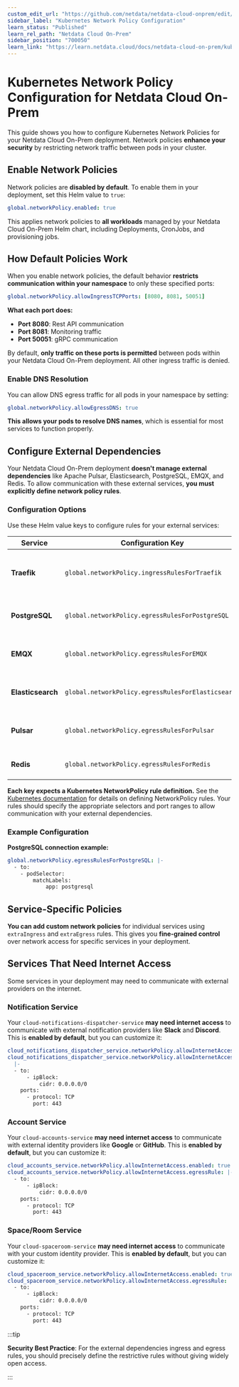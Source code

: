 ```yaml
---
custom_edit_url: "https://github.com/netdata/netdata-cloud-onprem/edit/master/docs/learn.netdata.cloud/netpol.md"
sidebar_label: "Kubernetes Network Policy Configuration"
learn_status: "Published"
learn_rel_path: "Netdata Cloud On-Prem"
sidebar_position: "700050"
learn_link: "https://learn.netdata.cloud/docs/netdata-cloud-on-prem/kubernetes-network-policy-configuration"
---
```


# Kubernetes Network Policy Configuration for Netdata Cloud On-Prem

This guide shows you how to configure Kubernetes Network Policies for your Netdata Cloud On-Prem deployment. Network policies **enhance your security** by restricting network traffic between pods in your cluster.

## Enable Network Policies

Network policies are **disabled by default**. To enable them in your deployment, set this Helm value to `true`:

```yaml
global.networkPolicy.enabled: true
```

This applies network policies to **all workloads** managed by your Netdata Cloud On-Prem Helm chart, including Deployments, CronJobs, and provisioning jobs.

## How Default Policies Work

When you enable network policies, the default behavior **restricts communication within your namespace** to only these specified ports:

```yaml
global.networkPolicy.allowIngressTCPPorts: [8080, 8081, 50051]
```

**What each port does:**

- **Port 8080**: Rest API communication
- **Port 8081**: Monitoring traffic
- **Port 50051**: gRPC communication

By default, **only traffic on these ports is permitted** between pods within your Netdata Cloud On-Prem deployment. All other ingress traffic is denied.

### Enable DNS Resolution

You can allow DNS egress traffic for all pods in your namespace by setting:

```yaml
global.networkPolicy.allowEgressDNS: true
```

**This allows your pods to resolve DNS names**, which is essential for most services to function properly.

## Configure External Dependencies

Your Netdata Cloud On-Prem deployment **doesn't manage external dependencies** like Apache Pulsar, Elasticsearch, PostgreSQL, EMQX, and Redis. To allow communication with these external services, **you must explicitly define network policy rules**.

### Configuration Options

Use these Helm value keys to configure rules for your external services:

| Service           | Configuration Key                                  | Purpose                               |
| ----------------- | -------------------------------------------------- | ------------------------------------- |
| **Traefik**       | `global.networkPolicy.ingressRulesForTraefik`      | Allow ingress traffic through Traefik |
| **PostgreSQL**    | `global.networkPolicy.egressRulesForPostgreSQL`    | Connect to your PostgreSQL database   |
| **EMQX**          | `global.networkPolicy.egressRulesForEMQX`          | Connect to your EMQX message broker   |
| **Elasticsearch** | `global.networkPolicy.egressRulesForElasticsearch` | Connect to your Elasticsearch cluster |
| **Pulsar**        | `global.networkPolicy.egressRulesForPulsar`        | Connect to your Pulsar message system |
| **Redis**         | `global.networkPolicy.egressRulesForRedis`         | Connect to your Redis cache           |

**Each key expects a Kubernetes NetworkPolicy rule definition.** See the [Kubernetes documentation](https://kubernetes.io/docs/concepts/services-networking/network-policies/) for details on defining NetworkPolicy rules. Your rules should specify the appropriate selectors and port ranges to allow communication with your external dependencies.

### Example Configuration

**PostgreSQL connection example:**

```yaml
global.networkPolicy.egressRulesForPostgreSQL: |-
  - to:
    - podSelector:
        matchLabels:
            app: postgresql
```

## Service-Specific Policies

**You can add custom network policies** for individual services using `extraIngress` and `extraEgress` rules. This gives you **fine-grained control** over network access for specific services in your deployment.

## Services That Need Internet Access

Some services in your deployment may need to communicate with external providers on the internet.

### Notification Service

Your `cloud-notifications-dispatcher-service` **may need internet access** to communicate with external notification providers like **Slack** and **Discord**. This is **enabled by default**, but you can customize it:

```yaml
cloud_notifications_dispatcher_service.networkPolicy.allowInternetAccess.enabled: true
cloud_notifications_dispatcher_service.networkPolicy.allowInternetAccess.egressRule:
  |-
  - to:
      - ipBlock:
          cidr: 0.0.0.0/0
    ports:
      - protocol: TCP
        port: 443
```

### Account Service

Your `cloud-accounts-service` **may need internet access** to communicate with external identity providers like **Google** or **GitHub**. This is **enabled by default**, but you can customize it:

```yaml
cloud_accounts_service.networkPolicy.allowInternetAccess.enabled: true
cloud_accounts_service.networkPolicy.allowInternetAccess.egressRule: |-
  - to:
      - ipBlock:
          cidr: 0.0.0.0/0
    ports:
      - protocol: TCP
        port: 443
```

### Space/Room Service

Your `cloud-spaceroom-service` **may need internet access** to communicate with your custom identity provider. This is **enabled by default**, but you can customize it:

```yaml
cloud_spaceroom_service.networkPolicy.allowInternetAccess.enabled: true
cloud_spaceroom_service.networkPolicy.allowInternetAccess.egressRule: |-
  - to:
      - ipBlock:
          cidr: 0.0.0.0/0
    ports:
      - protocol: TCP
        port: 443
```

:::tip

**Security Best Practice**: For the external dependencies ingress and egress rules, you should precisely define the restrictive rules without giving widely open access.

:::
